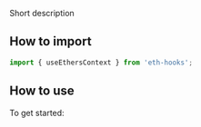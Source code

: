 Short description

## How to import

```typescript
import { useEthersContext } from 'eth-hooks';
```

## How to use

To get started:

<!--
[Go here for this hooks full API documentation](../../api/modules/Hooks#useetherscontext). -->
